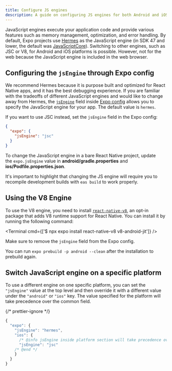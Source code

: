 ```yaml
---
title: Configure JS engines
description: A guide on configuring JS engines for both Android and iOS in an Expo project.
---
```



JavaScript engines execute your application code and provide various features such as memory management, optimization, and error handling. By default, Expo projects use [Hermes](https://hermesengine.dev/) as the JavaScript engine (in SDK 47 and lower, the default was [JavaScriptCore](https://developer.apple.com/documentation/javascriptcore)). Switching to other engines, such as JSC or V8, for Android and iOS platforms is possible. However, not for the web because the JavaScript engine is included in the web browser.

## Configuring the `jsEngine` through Expo config

We recommend Hermes because it is purpose built and optimized for React Native apps, and it has the best debugging experience. If you are familiar with the tradeoffs of different JavaScript engines and would like to change away from Hermes, the [`jsEngine`](/versions/latest/config/app/#jsengine) field inside [Expo config](/workflow/configuration/) allows you to specify the JavaScript engine for your app. The default value is `hermes`.

If you want to use JSC instead, set the `jsEngine` field in the Expo config:

```json app.json
{
  "expo": {
    "jsEngine": "jsc"
  }
}
```

<Collapsible summary="Are you using the bare workflow?">

To change the JavaScript engine in a bare React Native project, update the `expo.jsEngine` value in **android/gradle.properties** and **ios/Podfile.properties.json**.

</Collapsible>

It's important to highlight that changing the JS engine will require you to recompile development builds with `eas build` to work properly.

## Using the V8 Engine

To use the V8 engine, you need to install [`react-native-v8`](https://github.com/Kudo/react-native-v8), an opt-in package that adds V8 runtime support for React Native. You can install it by running the following command:

<Terminal cmd={['$ npx expo install react-native-v8 v8-android-jit']} />

Make sure to remove the `jsEngine` field from the Expo config.

<Collapsible summary="Are you using the bare workflow?">

You can run `expo prebuild -p android --clean` after the installation to prebuild again.

</Collapsible>

## Switch JavaScript engine on a specific platform

To use a different engine on one specific platform, you can set the `"jsEngine"` value at the top level and then override it with a different value under the `"android"` or `"ios"` key. The value specified for the platform will take precedence over the common field.

{/* prettier-ignore */}
```js app.json
{
  "expo": {
    "jsEngine": "hermes",
    "ios": {
      /* @info jsEngine inside platform section will take precedence over the common field */
      "jsEngine": "jsc"
    /* @end */
    }
  }
}
```
